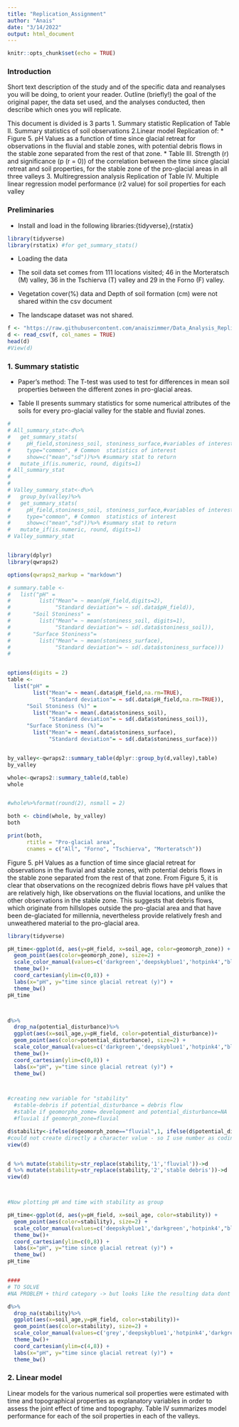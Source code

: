 ```yaml
---
title: "Replication_Assignment"
author: "Anais"
date: "3/14/2022"
output: html_document
---
```


```r
knitr::opts_chunk$set(echo = TRUE)
```

### Introduction

 Short text description of the study and of the specific data and reanalyses you will be doing, to orient your reader. Outline (briefly!) the goal of the original paper, the data set used, and the analyses conducted, then describe which ones you will replicate.
 
 This document is divided is 3 parts
1. Summary statistic
 Replication of Table II. Summary statistics of soil observations
2.Linear model 
Replication of:
* Figure 5. pH Values as a function of time since glacial retreat for observations in the fluvial and stable zones, with potential debris flows in the stable zone separated from the rest of that zone. 
* Table III. Strength (r) and significance (p (r = 0)) of the correlation between the time since glacial retreat and soil properties, for the stable zone of the pro-glacial areas in all three valleys
3. Multiregression analysis
Replication of Table IV. Multiple linear regression model performance (r2 value) for soil properties for each valley
 
 
### Preliminaries 
-   Install and load in the following libraries:{tidyverse},{rstatix}

```r

library(tidyverse)
library(rstatix) #for get_summary_stats()


```

-   Loading the data

* The soil data set comes from 111 locations visited; 46 in the Morteratsch (M) valley, 36 in the Tschierva (T) valley and 29 in the Forno (F) valley.
* Vegetation cover(%) data and Depth of soil formation (cm) were not shared within the csv document
* The landscape dataset was not shared.


```r
f <- "https://raw.githubusercontent.com/anaiszimmer/Data_Analysis_Replication_Assignment/main/Data_Kas.csv"
d <- read_csv(f, col_names = TRUE)
head(d)
#View(d)

```

### 1. Summary statistic

* Paper's method: The T-test was used to test for differences in mean soil properties between the different zones in pro-glacial areas.

* Table II presents summary statistics for some numerical attributes of the soils for every pro-glacial valley for the stable and fluvial zones.

```r
# 
# All_summary_stat<-d%>%
#   get_summary_stats(
#     pH_field,stoniness_soil, stoniness_surface,#variables of interest
#     type="common", # Common  statistics of interest
#     show=c("mean","sd"))%>% #summary stat to return
#   mutate_if(is.numeric, round, digits=1)
# All_summary_stat
# 
# 
# Valley_summary_stat<-d%>%
#   group_by(valley)%>%
#   get_summary_stats(
#     pH_field,stoniness_soil, stoniness_surface,#variables of interest
#     type="common", # Common  statistics of interest
#     show=c("mean","sd"))%>% #summary stat to return
#   mutate_if(is.numeric, round, digits=1)
# Valley_summary_stat


library(dplyr)
library(qwraps2)

options(qwraps2_markup = "markdown")

# summary.table <-
#   list("pH" =
#         list("Mean"= ~ mean(pH_field,digits=2),
#              "Standard deviation"= ~ sd(.data$pH_field)),
#       "Soil Stoniness" =
#         list("Mean"= ~ mean(stoniness_soil, digits=1),
#              "Standard deviation"= ~ sd(.data$stoniness_soil)),
#       "Surface Stoniness"=
#         list("Mean"= ~ mean(stoniness_surface),
#              "Standard deviation"= ~ sd(.data$stoniness_surface)))
# 


options(digits = 2)  
table <-
  list("pH" =
        list("Mean"= ~ mean(.data$pH_field,na.rm=TRUE),
             "Standard deviation"= ~ sd(.data$pH_field,na.rm=TRUE)),
      "Soil Stoniness (%)" =
        list("Mean"= ~ mean(.data$stoniness_soil),
             "Standard deviation"= ~ sd(.data$stoniness_soil)),
      "Surface Stoniness (%)"=
        list("Mean"= ~ mean(.data$stoniness_surface),
             "Standard deviation"= ~ sd(.data$stoniness_surface)))


by_valley<-qwraps2::summary_table(dplyr::group_by(d,valley),table)
by_valley

whole<-qwraps2::summary_table(d,table)
whole


#whole%>%format(round(2), nsmall = 2)

both <- cbind(whole, by_valley)
both

print(both,
      rtitle = "Pro-glacial area",
      cnames = c("All", "Forno", "Tschierva", "Morteratsch"))

```
Figure 5. pH Values as a function of time since glacial retreat for observations in the fluvial and stable zones, with potential debris flows in the stable zone separated from the rest of that zone.
From Figure 5, it is clear that observations on the recognized debris flows have pH values that are
relatively high, like observations on the fluvial locations, and unlike the other observations in the stable zone. This suggests that debris flows, which originate from hillslopes outside the pro-glacial area and that have been de-glaciated for millennia, nevertheless provide relatively fresh and unweathered material to the pro-glacial area.

```r

library(tidyverse)

pH_time<-ggplot(d, aes(y=pH_field, x=soil_age, color=geomorph_zone)) +
  geom_point(aes(color=geomorph_zone), size=2) +
  scale_color_manual(values=c('darkgreen','deepskyblue1','hotpink4',"blue"))+
  theme_bw()+ 
  coord_cartesian(ylim=c(0,8)) +
  labs(x="pH", y="time since glacial retreat (y)") +
  theme_bw()
pH_time



d%>%
  drop_na(potential_disturbance)%>%
  ggplot(aes(x=soil_age,y=pH_field, color=potential_disturbance))+
  geom_point(aes(color=potential_disturbance), size=2) +
  scale_color_manual(values=c('darkgreen','deepskyblue1','hotpink4',"blue"))+
  theme_bw()+ 
  coord_cartesian(ylim=c(0,8)) +
  labs(x="pH", y="time since glacial retreat (y)") +
  theme_bw()



#creating new variable for "stability"
  #stable-debris if potential_disturbance = debris flow
  #stable if geomorpho_zome= development and potential_disturbance=NA
  #fluvial if geomorph_zone=fluvial

d$stability<-ifelse(d$geomorph_zone=="fluvial",1, ifelse(d$potential_disturbance=="debris flow", 2,""))
#could not create directly a character value - so I use number as coding
view(d)


d %>% mutate(stability=str_replace(stability,'1','fluvial'))->d
d %>% mutate(stability=str_replace(stability,'2','stable debris'))->d
view(d)



#Now plotting pH and time with stability as group

pH_time<-ggplot(d, aes(y=pH_field, x=soil_age, color=stability)) +
  geom_point(aes(color=stability), size=2) +
  scale_color_manual(values=c('deepskyblue1','darkgreen','hotpink4',"blue"))+
  theme_bw()+ 
  coord_cartesian(ylim=c(0,8)) +
  labs(x="pH", y="time since glacial retreat (y)") +
  theme_bw()
pH_time


####
# TO SOLVE
#NA PROBLEM + third category -> but looks like the resulting data dont fit with the figure 5 of the paper -> ask for the full data set to Arnaud

d%>%
  drop_na(stability)%>%
  ggplot(aes(x=soil_age,y=pH_field, color=stability))+
  geom_point(aes(color=stability), size=2) +
  scale_color_manual(values=c('grey','deepskyblue1','hotpink4','darkgreen'))+
  theme_bw()+ 
  coord_cartesian(ylim=c(4,8)) +
  labs(x="pH", y="time since glacial retreat (y)") +
  theme_bw()

```



### 2. Linear model


Linear models for the various numerical soil properties were estimated with time and topographical properties as explanatory variables in order to assess the joint effect of time and topography.
Table IV summarizes model performance for each of the soil properties in each of the valleys.

```r
















```




